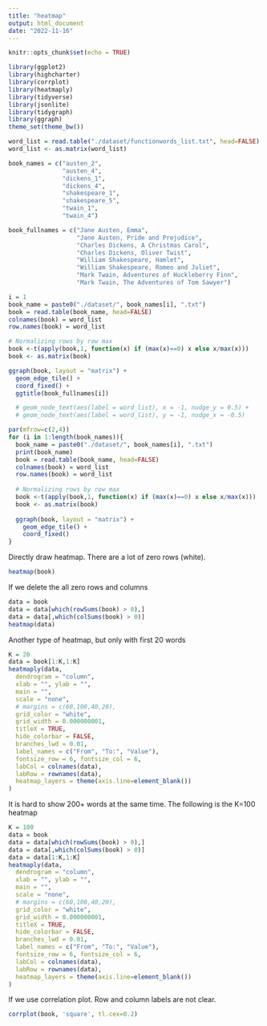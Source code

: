 ```yaml
---
title: "heatmap"
output: html_document
date: "2022-11-16"
---
```


```r
knitr::opts_chunk$set(echo = TRUE)
```

```r
library(ggplot2)
library(highcharter)
library(corrplot)
library(heatmaply)
library(tidyverse)
library(jsonlite)
library(tidygraph)
library(ggraph)
theme_set(theme_bw())
```

```r
word_list = read.table("./dataset/functionwords_list.txt", head=FALSE)
word_list <- as.matrix(word_list)
```


```r
book_names = c("austen_2", 
               "austen_4", 
               "dickens_1", 
               "dickens_4",
               "shakespeare_1",
               "shakespeare_5",
               "twain_1",
               "twain_4")

book_fullnames = c("Jane Austen, Emma",
                   "Jane Austen, Pride and Prejudice",
                   "Charles Dickens, A Christmas Carol",
                   "Charles Dickens, Oliver Twist",
                   "William Shakespeare, Hamlet",
                   "William Shakespeare, Romeo and Juliet",
                   "Mark Twain, Adventures of Huckleberry Finn",
                   "Mark Twain, The Adventures of Tom Sawyer")
```


```r
i = 1
book_name = paste0("./dataset/", book_names[i], ".txt")
book = read.table(book_name, head=FALSE)
colnames(book) = word_list
row.names(book) = word_list

# Normalizing rows by row max
book <-t(apply(book,1, function(x) if (max(x)==0) x else x/max(x)))
book <- as.matrix(book)
```


```r
ggraph(book, layout = "matrix") +
  geom_edge_tile() +
  coord_fixed() +
  ggtitle(book_fullnames[i])

  # geom_node_text(aes(label = word_list), x = -1, nudge_y = 0.5) +
  # geom_node_text(aes(label = word_list), y = -1, nudge_x = -0.5)
```

```r
par(mfrow=c(2,4))
for (i in 1:length(book_names)){
  book_name = paste0("./dataset/", book_names[i], ".txt")
  print(book_name)
  book = read.table(book_name, head=FALSE)
  colnames(book) = word_list
  row.names(book) = word_list
  
  # Normalizing rows by row max
  book <-t(apply(book,1, function(x) if (max(x)==0) x else x/max(x)))
  book <- as.matrix(book)
  
  ggraph(book, layout = "matrix") +
    geom_edge_tile() +
    coord_fixed()
}
```


Directly draw heatmap. There are a lot of zero rows (white).

```r
heatmap(book)
```
If we delete the all zero rows and columns

```r
data = book
data = data[which(rowSums(book) > 0),]
data = data[,which(colSums(book) > 0)]
heatmap(data)
```

Another type of heatmap, but only with first 20 words

```r
K = 20
data = book[1:K,1:K]
heatmaply(data, 
  dendrogram = "column",
  xlab = "", ylab = "", 
  main = "",
  scale = "none",
  # margins = c(60,100,40,20),
  grid_color = "white",
  grid_width = 0.000000001,
  titleX = TRUE,
  hide_colorbar = FALSE,
  branches_lwd = 0.01,
  label_names = c("From", "To:", "Value"),
  fontsize_row = 6, fontsize_col = 6,
  labCol = colnames(data),
  labRow = rownames(data),
  heatmap_layers = theme(axis.line=element_blank())
)
```
It is hard to show 200+ words at the same time. The following is the K=100 heatmap

```r
K = 100
data = book
data = data[which(rowSums(book) > 0),]
data = data[,which(colSums(book) > 0)]
data = data[1:K,1:K]
heatmaply(data, 
  dendrogram = "column",
  xlab = "", ylab = "", 
  main = "",
  scale = "none",
  # margins = c(60,100,40,20),
  grid_color = "white",
  grid_width = 0.000000001,
  titleX = TRUE,
  hide_colorbar = FALSE,
  branches_lwd = 0.01,
  label_names = c("From", "To:", "Value"),
  fontsize_row = 6, fontsize_col = 6,
  labCol = colnames(data),
  labRow = rownames(data),
  heatmap_layers = theme(axis.line=element_blank())
)
```
If we use correlation plot. Row and column labels are not clear.


```r
corrplot(book, 'square', tl.cex=0.2)
```



